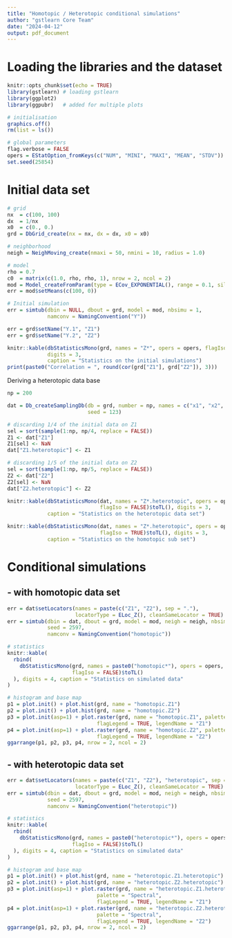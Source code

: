 ```yaml
---
title: "Homotopic / Heterotopic conditional simulations"
author: "gstlearn Core Team"
date: "2024-04-12"
output: pdf_document
---
```


# Loading the libraries and the dataset

```r
knitr::opts_chunk$set(echo = TRUE)
library(gstlearn) # loading gstlearn
library(ggplot2)
library(ggpubr)   # added for multiple plots
```

```r
# initialisation
graphics.off()
rm(list = ls())

# global parameters
flag.verbose = FALSE
opers = EStatOption_fromKeys(c("NUM", "MINI", "MAXI", "MEAN", "STDV"))
set.seed(25854)
```

# Initial data set

```r
# grid
nx  = c(100, 100)
dx  = 1/nx
x0  = c(0., 0.)
grd = DbGrid_create(nx = nx, dx = dx, x0 = x0)

# neighborhood
neigh = NeighMoving_create(nmaxi = 50, nmini = 10, radius = 1.0)

# model
rho = 0.7
c0  = matrix(c(1.0, rho, rho, 1), nrow = 2, ncol = 2)
mod = Model_createFromParam(type = ECov_EXPONENTIAL(), range = 0.1, sills = c0)
err = mod$setMeans(c(100, 0))
```

```r
# Initial simulation
err = simtub(dbin = NULL, dbout = grd, model = mod, nbsimu = 1, 
             namconv = NamingConvention("Y"))

err = grd$setName("Y.1", "Z1")
err = grd$setName("Y.2", "Z2")

knitr::kable(dbStatisticsMono(grd, names = "Z*", opers = opers, flagIso = FALSE)$toTL(),
             digits = 3, 
             caption = "Statistics on the initial simulations")
print(paste0("Correlation = ", round(cor(grd["Z1"], grd["Z2"]), 3)))
```

Deriving a heterotopic data base

```r
np = 200

dat = Db_createSamplingDb(db = grd, number = np, names = c("x1", "x2", "Z1", "Z2"), 
                          seed = 123)

# discarding 1/4 of the initial data on Z1
sel = sort(sample(1:np, np/4, replace = FALSE))
Z1 <- dat["Z1"]
Z1[sel] <- NaN
dat["Z1.heterotopic"] <- Z1

# discarding 1/5 of the initial data on Z2
sel = sort(sample(1:np, np/5, replace = FALSE))
Z2 <- dat["Z2"]
Z2[sel] <- NaN
dat["Z2.heterotopic"] <- Z2

knitr::kable(dbStatisticsMono(dat, names = "Z*.heterotopic", opers = opers, 
                              flagIso = FALSE)$toTL(), digits = 3, 
             caption = "Statistics on the heterotopic data set")

knitr::kable(dbStatisticsMono(dat, names = "Z*.heterotopic", opers = opers, 
                              flagIso = TRUE)$toTL(), digits = 3, 
             caption = "Statistics on the homotopic sub set")
```

# Conditional simulations

## - with homotopic data set

```r
err = dat$setLocators(names = paste(c("Z1", "Z2"), sep = "."), 
                      locatorType = ELoc_Z(), cleanSameLocator = TRUE)
err = simtub(dbin = dat, dbout = grd, model = mod, neigh = neigh, nbsimu = 1, 
             seed = 2597,
             namconv = NamingConvention("homotopic"))

# statistics
knitr::kable(
  rbind(
    dbStatisticsMono(grd, names = paste0("homotopic*"), opers = opers, 
                     flagIso = FALSE)$toTL()
  ), digits = 4, caption = "Statistics on simulated data"
)

# histogram and base map
p1 = plot.init() + plot.hist(grd, name = "homotopic.Z1")
p2 = plot.init() + plot.hist(grd, name = "homotopic.Z2")
p3 = plot.init(asp=1) + plot.raster(grd, name = "homotopic.Z1", palette = "Spectral", 
                             flagLegend = TRUE, legendName = "Z1")
p4 = plot.init(asp=1) + plot.raster(grd, name = "homotopic.Z2", palette = "Spectral", 
                             flagLegend = TRUE, legendName = "Z2")
ggarrange(p1, p2, p3, p4, nrow = 2, ncol = 2)
```

## - with heterotopic data set

```r
err = dat$setLocators(names = paste(c("Z1", "Z2"), "heterotopic", sep = "."), 
                      locatorType = ELoc_Z(), cleanSameLocator = TRUE)
err = simtub(dbin = dat, dbout = grd, model = mod, neigh = neigh, nbsimu = 1, 
             seed = 2597,
             namconv = NamingConvention("heterotopic"))

# statistics
knitr::kable(
  rbind(
    dbStatisticsMono(grd, names = paste0("heterotopic*"), opers = opers, 
                     flagIso = FALSE)$toTL()
  ), digits = 4, caption = "Statistics on simulated data"
)

# histogram and base map
p1 = plot.init() + plot.hist(grd, name = "heterotopic.Z1.heterotopic")
p2 = plot.init() + plot.hist(grd, name = "heterotopic.Z2.heterotopic")
p3 = plot.init(asp=1) + plot.raster(grd, name = "heterotopic.Z1.heterotopic", 
                             palette = "Spectral", 
                             flagLegend = TRUE, legendName = "Z1")
p4 = plot.init(asp=1) + plot.raster(grd, name = "heterotopic.Z2.heterotopic", 
                             palette = "Spectral", 
                             flagLegend = TRUE, legendName = "Z2")
ggarrange(p1, p2, p3, p4, nrow = 2, ncol = 2)
```

